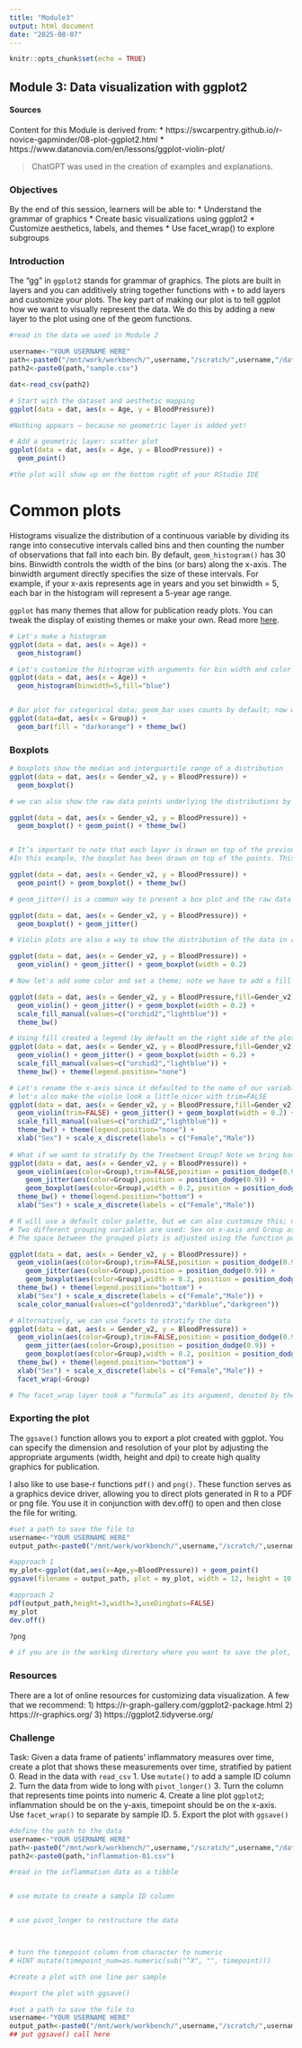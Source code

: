 ```yaml
---
title: "Module3"
output: html_document
date: "2025-08-07"
---
```


```r
knitr::opts_chunk$set(echo = TRUE)
```

## Module 3: Data visualization with ggplot2

#### Sources

Content for this Module is derived from:
* https://swcarpentry.github.io/r-novice-gapminder/08-plot-ggplot2.html
* https://www.datanovia.com/en/lessons/ggplot-violin-plot/

> ChatGPT was used in the creation of examples and explanations.

### Objectives
By the end of this session, learners will be able to:
	*	Understand the grammar of graphics
	*	Create basic visualizations using ggplot2
	*	Customize aesthetics, labels, and themes
	*	Use facet_wrap() to explore subgroups
	
### Introduction

The "gg" in `ggplot2` stands for grammar of graphics. The plots are built in layers and you can additively string together functions with `+` to add layers and customize your plots. The key part of making our plot is to tell ggplot how we want to visually represent the data. We do this by adding a new layer to the plot using one of the geom functions.

```r

#read in the data we used in Module 2

username<-"YOUR USERNAME HERE"
path<-paste0("/mnt/work/workbench/",username,"/scratch/",username,"/data/")
path2<-paste0(path,"sample.csv")

dat<-read_csv(path2)

# Start with the dataset and aesthetic mapping
ggplot(data = dat, aes(x = Age, y = BloodPressure))

#Nothing appears — because no geometric layer is added yet!

# Add a geometric layer: scatter plot
ggplot(data = dat, aes(x = Age, y = BloodPressure)) +
  geom_point()

#the plot will show up on the bottom right of your RStudio IDE


```

# Common plots

Histograms visualize the distribution of a continuous variable by dividing its range into consecutive intervals called bins and then counting the number of observations that fall into each bin. By default, `geom_histogram()` has 30 bins. Binwidth controls the width of the bins (or bars) along the x-axis. The binwidth argument directly specifies the size of these intervals. For example, if your x-axis represents age in years and you set binwidth = 5, each bar in the histogram will represent a 5-year age range.

`ggplot` has many themes that allow for publication ready plots. You can tweak the display of existing themes or make your own.
Read more [here](https://ggplot2.tidyverse.org/reference/ggtheme.html). 

```r

# Let's make a histogram
ggplot(data = dat, aes(x = Age)) +
  geom_histogram()

# Let's customize the histogram with arguments for bin width and color
ggplot(data = dat, aes(x = Age)) +
  geom_histogram(binwidth=5,fill="blue") 


# Bar plot for categorical data; geom_bar uses counts by default; now we add a theme for a nicer presentation
ggplot(data=dat, aes(x = Group)) +
  geom_bar(fill = "darkorange") + theme_bw()

```

### Boxplots

```r

# boxplots show the median and interquartile range of a distribution
ggplot(data = dat, aes(x = Gender_v2, y = BloodPressure)) +
  geom_boxplot() 

# we can also show the raw data points underlying the distributions by layering on geom_point()

ggplot(data = dat, aes(x = Gender_v2, y = BloodPressure)) +
  geom_boxplot() + geom_point() + theme_bw()


# It’s important to note that each layer is drawn on top of the previous layer, so we have to pay attention to order.
#In this example, the boxplot has been drawn on top of the points. This doesn't really represent the data well.

ggplot(data = dat, aes(x = Gender_v2, y = BloodPressure)) +
  geom_point() + geom_boxplot() + theme_bw()

# geom_jitter() is a common way to present a box plot and the raw data

ggplot(data = dat, aes(x = Gender_v2, y = BloodPressure)) +
  geom_boxplot() + geom_jitter()

# Violin plots are also a way to show the distribution of the data in addition to the raw data and the quartiles

ggplot(data = dat, aes(x = Gender_v2, y = BloodPressure)) +
  geom_violin() + geom_jitter() + geom_boxplot(width = 0.2)

# Now let's add some color and set a theme; note we have to add a fill aesthetic

ggplot(data = dat, aes(x = Gender_v2, y = BloodPressure,fill=Gender_v2)) +
  geom_violin() + geom_jitter() + geom_boxplot(width = 0.2) +
  scale_fill_manual(values=c("orchid2","lightblue")) +
  theme_bw()

# Using fill created a legend (by default on the right side of the plot), but we don't need that since the x-axis is also labelled, let's drop it
ggplot(data = dat, aes(x = Gender_v2, y = BloodPressure,fill=Gender_v2)) +
  geom_violin() + geom_jitter() + geom_boxplot(width = 0.2) +
  scale_fill_manual(values=c("orchid2","lightblue")) +
  theme_bw() + theme(legend.position="none")

# Let's rename the x-axis since it defaulted to the name of our variable; let's also spell out Female and Male
# let's also make the violin look a little nicer with trim=FALSE
ggplot(data = dat, aes(x = Gender_v2, y = BloodPressure,fill=Gender_v2)) +
  geom_violin(trim=FALSE) + geom_jitter() + geom_boxplot(width = 0.2) +
  scale_fill_manual(values=c("orchid2","lightblue")) +
  theme_bw() + theme(legend.position="none") + 
  xlab("Sex") + scale_x_discrete(labels = c("Female","Male"))
                                 
# What if we want to stratify by the Treatment Group? Note we bring back the legend by changing that theme layer
ggplot(data = dat, aes(x = Gender_v2, y = BloodPressure)) +
  geom_violin(aes(color=Group),trim=FALSE,position = position_dodge(0.9)) + 
    geom_jitter(aes(color=Group),position = position_dodge(0.9)) + 
    geom_boxplot(aes(color=Group),width = 0.2, position = position_dodge(0.9)) +
  theme_bw() + theme(legend.position="bottom") +
  xlab("Sex") + scale_x_discrete(labels = c("Female","Male"))

# R will use a default color palette, but we can also customize this; notice this time we use scale_color_manual instead of scale_fill_manual
# Two different grouping variables are used: Sex on x-axis and Group as line color (legend variable).
# The space between the grouped plots is adjusted using the function position_dodge().

ggplot(data = dat, aes(x = Gender_v2, y = BloodPressure)) +
  geom_violin(aes(color=Group),trim=FALSE,position = position_dodge(0.9)) + 
    geom_jitter(aes(color=Group),position = position_dodge(0.9)) + 
    geom_boxplot(aes(color=Group),width = 0.2, position = position_dodge(0.9)) +
  theme_bw() + theme(legend.position="bottom") +
  xlab("Sex") + scale_x_discrete(labels = c("Female","Male")) +
  scale_color_manual(values=c("goldenrod3","darkblue","darkgreen"))

# Alternatively, we can use facets to stratify the data
ggplot(data = dat, aes(x = Gender_v2, y = BloodPressure)) +
  geom_violin(aes(color=Group),trim=FALSE,position = position_dodge(0.9)) + 
    geom_jitter(aes(color=Group),position = position_dodge(0.9)) + 
    geom_boxplot(aes(color=Group),width = 0.2, position = position_dodge(0.9)) +
  theme_bw() + theme(legend.position="bottom") +
  xlab("Sex") + scale_x_discrete(labels = c("Female","Male")) +
  facet_wrap(~Group)

# The facet_wrap layer took a “formula” as its argument, denoted by the tilde (~). This tells R to draw a panel for each unique value in the Group column.

```



### Exporting the plot

The `ggsave()` function allows you to export a plot created with ggplot. You can specify the dimension and resolution of your plot by adjusting the appropriate arguments (width, height and dpi) to create high quality graphics for publication. 

I also like to use base-r functions `pdf()` and `png()`. These function serves as a graphics device driver, allowing you to direct plots generated in R to a PDF or png file. You use it in conjunction with dev.off() to open and then close the file for writing.

```r

#set a path to save the file to
username<-"YOUR USERNAME HERE"
output_path<-paste0("/mnt/work/workbench/",username,"/scratch/",username,"/test_plot.png")

#approach 1
my_plot<-ggplot(dat,aes(x=Age,y=BloodPressure)) + geom_point()
ggsave(filename = output_path, plot = my_plot, width = 12, height = 10, dpi = 300, units = "cm")

#approach 2
pdf(output_path,height=3,width=3,useDingbats=FALSE)
my_plot
dev.off()

?png

# if you are in the working directory where you want to save the plot, you can just put a string in the function instead of the variable representing an absolute path

```

### Resources

There are a lot of online resources for customizing data visualization. A few that we recommend:
1) https://r-graph-gallery.com/ggplot2-package.html
2) https://r-graphics.org/
3) https://ggplot2.tidyverse.org/

### Challenge

Task: Given a data frame of patients' inflammatory measures over time, create a plot that shows these measurements over time, stratified by patient
	0. Read in the data with `read_csv`
	1. Use `mutate()` to add a sample ID column
	2. Turn the data from wide to long with `pivot_longer()`
	3. Turn the column that represents time points into numeric
	4. Create a line plot `ggplot2`; inflammation should be on the y-axis, timepoint should be on the x-axis. Use `facet_wrap()` to separate by sample ID.
	5. Export the plot with `ggsave()`

```r

#define the path to the data
username<-"YOUR USERNAME HERE"
path<-paste0("/mnt/work/workbench/",username,"/scratch/",username,"/data/")
path2<-paste0(path,"inflammation-01.csv")

#read in the inflammation data as a tibble


# use mutate to create a sample ID column


# use pivot_longer to restructure the data



# turn the timepoint column from character to numeric
# HINT mutate(timepoint_num=as.numeric(sub("^X", "", timepoint)))

#create a plot with one line per sample

#export the plot with ggsave()

#set a path to save the file to
username<-"YOUR USERNAME HERE"
output_path<-paste0("/mnt/work/workbench/",username,"/scratch/",username,"/inflammation.png")
## put ggsave() call here


```


